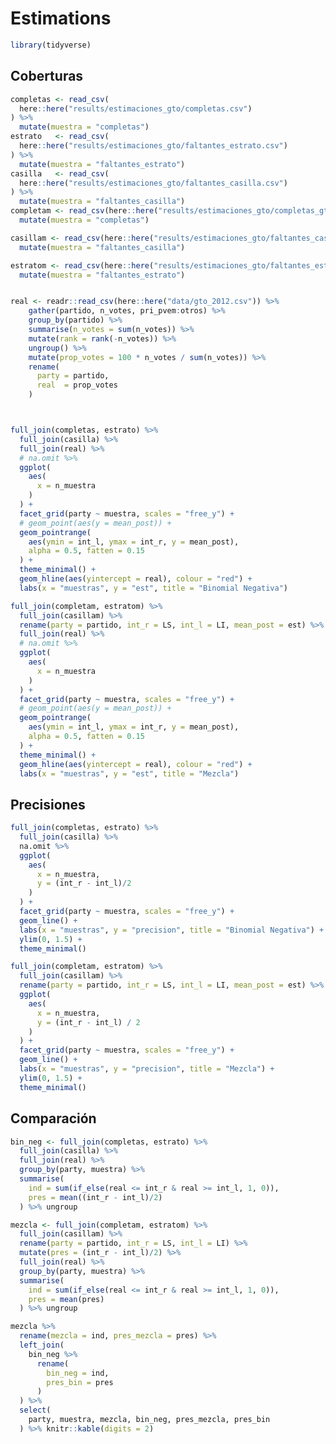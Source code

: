 # Estimations

```r
library(tidyverse)
```

## Coberturas

```r
completas <- read_csv(
  here::here("results/estimaciones_gto/completas.csv")
) %>% 
  mutate(muestra = "completas")
estrato   <- read_csv(
  here::here("results/estimaciones_gto/faltantes_estrato.csv")
) %>% 
  mutate(muestra = "faltantes_estrato")
casilla   <- read_csv(
  here::here("results/estimaciones_gto/faltantes_casilla.csv")
) %>% 
  mutate(muestra = "faltantes_casilla")
completam <- read_csv(here::here("results/estimaciones_gto/completas_gto_anzarut.csv")) %>% 
  mutate(muestra = "completas")

casillam <- read_csv(here::here("results/estimaciones_gto/faltantes_casilla_gto_anzarut.csv")) %>% 
  mutate(muestra = "faltantes_casilla")

estratom <- read_csv(here::here("results/estimaciones_gto/faltantes_estrato_gto_anzarut.csv")) %>% 
  mutate(muestra = "faltantes_estrato")


real <- readr::read_csv(here::here("data/gto_2012.csv")) %>% 
    gather(partido, n_votes, pri_pvem:otros) %>% 
    group_by(partido) %>% 
    summarise(n_votes = sum(n_votes)) %>% 
    mutate(rank = rank(-n_votes)) %>% 
    ungroup() %>% 
    mutate(prop_votes = 100 * n_votes / sum(n_votes)) %>% 
    rename(
      party = partido, 
      real  = prop_votes
    )



full_join(completas, estrato) %>% 
  full_join(casilla) %>% 
  full_join(real) %>% 
  # na.omit %>% 
  ggplot(
    aes(
      x = n_muestra
    )
  ) +
  facet_grid(party ~ muestra, scales = "free_y") +
  # geom_point(aes(y = mean_post)) +
  geom_pointrange(
    aes(ymin = int_l, ymax = int_r, y = mean_post),
    alpha = 0.5, fatten = 0.15
  ) +
  theme_minimal() +
  geom_hline(aes(yintercept = real), colour = "red") +
  labs(x = "muestras", y = "est", title = "Binomial Negativa")

full_join(completam, estratom) %>% 
  full_join(casillam) %>% 
  rename(party = partido, int_r = LS, int_l = LI, mean_post = est) %>% 
  full_join(real) %>% 
  # na.omit %>% 
  ggplot(
    aes(
      x = n_muestra
    )
  ) +
  facet_grid(party ~ muestra, scales = "free_y") +
  # geom_point(aes(y = mean_post)) +
  geom_pointrange(
    aes(ymin = int_l, ymax = int_r, y = mean_post),
    alpha = 0.5, fatten = 0.15
  ) +
  theme_minimal() +
  geom_hline(aes(yintercept = real), colour = "red") +
  labs(x = "muestras", y = "est", title = "Mezcla")

```

## Precisiones

```r
full_join(completas, estrato) %>% 
  full_join(casilla) %>% 
  na.omit %>% 
  ggplot(
    aes(
      x = n_muestra,
      y = (int_r - int_l)/2
    )
  ) +
  facet_grid(party ~ muestra, scales = "free_y") +
  geom_line() +
  labs(x = "muestras", y = "precision", title = "Binomial Negativa") +
  ylim(0, 1.5) +
  theme_minimal() 

full_join(completam, estratom) %>% 
  full_join(casillam) %>% 
  rename(party = partido, int_r = LS, int_l = LI, mean_post = est) %>% 
  ggplot(
    aes(
      x = n_muestra,
      y = (int_r - int_l) / 2
    )
  ) +
  facet_grid(party ~ muestra, scales = "free_y") +
  geom_line() +
  labs(x = "muestras", y = "precision", title = "Mezcla") +
  ylim(0, 1.5) +
  theme_minimal() 
```

## Comparación

```R
bin_neg <- full_join(completas, estrato) %>% 
  full_join(casilla) %>% 
  full_join(real) %>% 
  group_by(party, muestra) %>% 
  summarise(
    ind = sum(if_else(real <= int_r & real >= int_l, 1, 0)),
    pres = mean((int_r - int_l)/2)
  ) %>% ungroup
```


```r


mezcla <- full_join(completam, estratom) %>% 
  full_join(casillam) %>% 
  rename(party = partido, int_r = LS, int_l = LI) %>%
  mutate(pres = (int_r - int_l)/2) %>% 
  full_join(real) %>% 
  group_by(party, muestra) %>% 
  summarise(
    ind = sum(if_else(real <= int_r & real >= int_l, 1, 0)),
    pres = mean(pres)
  ) %>% ungroup

mezcla %>% 
  rename(mezcla = ind, pres_mezcla = pres) %>% 
  left_join(
    bin_neg %>% 
      rename(
        bin_neg = ind,
        pres_bin = pres
      )
  ) %>% 
  select(
    party, muestra, mezcla, bin_neg, pres_mezcla, pres_bin
  ) %>% knitr::kable(digits = 2)
```

